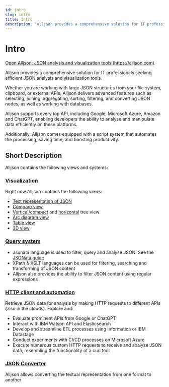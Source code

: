 ```yaml
---
id: intro
slug: intro
title: Intro
description: "Alljson provides a comprehensive solution for IT professionals seeking efficient JSON analysis and visualization tools"
---
```


# Intro

[Open Alljson: JSON analysis and visualization tools (https://alljson.com)](https://alljson.com)

Alljson provides a comprehensive solution for IT professionals seeking efficient JSON analysis and visualization tools.

Whether you are working with large JSON structures from your file system, clipboard, or external APIs, Alljson delivers advanced features such as selecting, joining, aggregating, sorting, filtering, and converting JSON nodes, as well as working with databases.

Alljson supports every top API, including Google, Microsoft Azure, Amazon and ChatGPT, enabling developers the ability to analyse and manipulate data efficiently on these platforms.

Additionally, Alljson comes equipped with a script system that automates the processing, saving time, and boosting productivity.

## Short Description

Alljson contains the following views and systems:

### [Visualization](/category/visualization)

Right now Alljson contains the following views:

- [Text representation of JSON](/guide/visualization/text-representation-of-json)
- [Compare view](/guide/visualization/compare-panels-view)
- [Vertical/compact](/guide/visualization/tree-view-in-vertical-or-compact-form) and
  [horizontal](/guide/visualization/tree-view-in-horizontal-form) tree view
- [Arc diagram view](/guide/visualization/arc-diagram-view)
- [Table view](/guide/visualization/table-view)
- [3D view](/guide/visualization/3d-view)

### [Query system](/category/query-system)

- Jsonata language is used to filter, query and analyse JSON. See the [JSONata guide](https://docs.jsonata.org/overview)
- XPath & XSLT languages can be used for filtering, searching and transforming of JSON content
- Alljson also provides the ability to filter JSON content using regular expressions

### [HTTP client and automation](/category/http-client-and-automation)

Retrieve JSON data for analysis by making HTTP requests to different APIs (also in the clouds). Explore and:

- Evaluate prominent APIs from Google or ChatGPT
- Interact with IBM Watson API and Elasticsearch
- Develop and streamline ETL processes using Informatica or IBM Datastage
- Conduct experiments with CI/CD processes on Microsoft Azure
- Execute numerous custom HTTP requests to receive and analyze JSON data, resembling the functionality of a curl tool

### [JSON Converter](/docs/guide/json-converter)

Alljson allows converting the textual representation from one format to another
